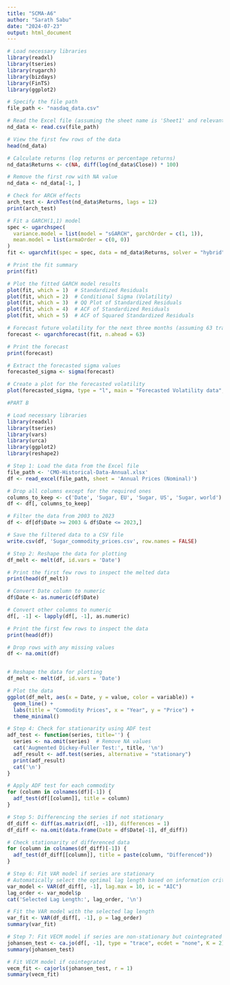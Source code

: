 ---
title: "SCMA-A6"
author: "Sarath Sabu"
date: "2024-07-23"
output: html_document
---

```{r}
# Load necessary libraries
library(readxl)
library(tseries)
library(rugarch)
library(bizdays)
library(FinTS)
library(ggplot2)

# Specify the file path
file_path <- "nasdaq_data.csv"

# Read the Excel file (assuming the sheet name is 'Sheet1' and relevant data is in a column named 'Close')
nd_data <- read.csv(file_path)

# View the first few rows of the data
head(nd_data)

# Calculate returns (log returns or percentage returns)
nd_data$Returns <- c(NA, diff(log(nd_data$Close)) * 100)

# Remove the first row with NA value
nd_data <- nd_data[-1, ]

# Check for ARCH effects
arch_test <- ArchTest(nd_data$Returns, lags = 12)
print(arch_test)

# Fit a GARCH(1,1) model
spec <- ugarchspec(
  variance.model = list(model = "sGARCH", garchOrder = c(1, 1)),
  mean.model = list(armaOrder = c(0, 0))
)
fit <- ugarchfit(spec = spec, data = nd_data$Returns, solver = "hybrid")

# Print the fit summary
print(fit)

# Plot the fitted GARCH model results
plot(fit, which = 1)  # Standardized Residuals
plot(fit, which = 2)  # Conditional Sigma (Volatility)
plot(fit, which = 3)  # QQ Plot of Standardized Residuals
plot(fit, which = 4)  # ACF of Standardized Residuals
plot(fit, which = 5)  # ACF of Squared Standardized Residuals

# Forecast future volatility for the next three months (assuming 63 trading days in 3 months)
forecast <- ugarchforecast(fit, n.ahead = 63)

# Print the forecast
print(forecast)

# Extract the forecasted sigma values
forecasted_sigma <- sigma(forecast)

# Create a plot for the forecasted volatility
plot(forecasted_sigma, type = "l", main = "Forecasted Volatility data", xlab = "Days Ahead", ylab = "Sigma")

#PART B

# Load necessary libraries
library(readxl)
library(tseries)
library(vars)
library(urca)
library(ggplot2)
library(reshape2)

# Step 1: Load the data from the Excel file
file_path <- 'CMO-Historical-Data-Annual.xlsx'
df <- read_excel(file_path, sheet = 'Annual Prices (Nominal)')

# Drop all columns except for the required ones
columns_to_keep <- c('Date', 'Sugar, EU', 'Sugar, US', 'Sugar, world')
df <- df[, columns_to_keep]

# Filter the data from 2003 to 2023
df <- df[df$Date >= 2003 & df$Date <= 2023,]

# Save the filtered data to a CSV file
write.csv(df, 'Sugar_commodity_prices.csv', row.names = FALSE)

# Step 2: Reshape the data for plotting
df_melt <- melt(df, id.vars = 'Date')

# Print the first few rows to inspect the melted data
print(head(df_melt))

# Convert Date column to numeric
df$Date <- as.numeric(df$Date)

# Convert other columns to numeric
df[, -1] <- lapply(df[, -1], as.numeric)

# Print the first few rows to inspect the data
print(head(df))

# Drop rows with any missing values
df <- na.omit(df)


# Reshape the data for plotting
df_melt <- melt(df, id.vars = 'Date')

# Plot the data
ggplot(df_melt, aes(x = Date, y = value, color = variable)) +
  geom_line() +
  labs(title = "Commodity Prices", x = "Year", y = "Price") +
  theme_minimal()

# Step 4: Check for stationarity using ADF test
adf_test <- function(series, title='') {
  series <- na.omit(series)  # Remove NA values
  cat('Augmented Dickey-Fuller Test:', title, '\n')
  adf_result <- adf.test(series, alternative = "stationary")
  print(adf_result)
  cat('\n')
}

# Apply ADF test for each commodity
for (column in colnames(df)[-1]) {
  adf_test(df[[column]], title = column)
}

# Step 5: Differencing the series if not stationary
df_diff <- diff(as.matrix(df[, -1]), differences = 1)
df_diff <- na.omit(data.frame(Date = df$Date[-1], df_diff))

# Check stationarity of differenced data
for (column in colnames(df_diff)[-1]) {
  adf_test(df_diff[[column]], title = paste(column, "Differenced"))
}

# Step 6: Fit VAR model if series are stationary
# Automatically select the optimal lag length based on information criteria
var_model <- VAR(df_diff[, -1], lag.max = 10, ic = "AIC")
lag_order <- var_model$p
cat('Selected Lag Length:', lag_order, '\n')

# Fit the VAR model with the selected lag length
var_fit <- VAR(df_diff[, -1], p = lag_order)
summary(var_fit)

# Step 7: Fit VECM model if series are non-stationary but cointegrated
johansen_test <- ca.jo(df[, -1], type = "trace", ecdet = "none", K = 2)
summary(johansen_test)

# Fit VECM model if cointegrated
vecm_fit <- cajorls(johansen_test, r = 1)
summary(vecm_fit)          
```
